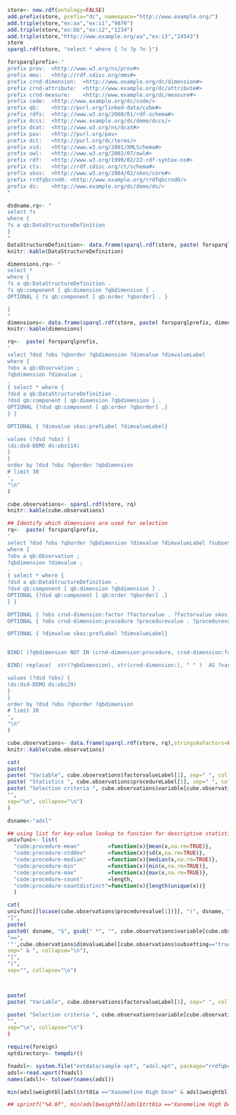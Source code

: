 ```r
store<- new.rdf(ontology=FALSE)
add.prefix(store, prefix="dc", namespace="http://www.example.org/")
add.triple(store,"ex:aa","ex:i1","9876")
add.triple(store,"ex:bb","ex:i2","1234")
add.triple(store,"http://www.example.org/aa","ex:i3","24543")
store
sparql.rdf(store, "select * where { ?s ?p ?o }")

```




```r
forsparqlprefix<-"
prefix prov:  <http://www.w3.org/ns/prov#>
prefix mms:   <http://rdf.cdisc.org/mms#>
prefix crnd-dimension:	<http://www.example.org/dc/dimension#>
prefix crnd-attribute:	<http://www.example.org/dc/attribute#>
prefix crnd-measure:	<http://www.example.org/dc/measure#>
prefix code:  <http://www.example.org/dc/code/>
prefix qb:    <http://purl.org/linked-data/cube#>
prefix rdfs:  <http://www.w3.org/2000/01/rdf-schema#>
prefix dccs:  <http://www.example.org/dc/demo/dccs/>
prefix dcat:  <http://www.w3.org/ns/dcat#>
prefix pav:   <http://purl.org/pav>
prefix dct:   <http://purl.org/dc/terms/>
prefix xsd:   <http://www.w3.org/2001/XMLSchema#>
prefix owl:   <http://www.w3.org/2002/07/owl#>
prefix rdf:   <http://www.w3.org/1999/02/22-rdf-syntax-ns#>
prefix cts:   <http://rdf.cdisc.org/ct/schema#>
prefix skos:  <http://www.w3.org/2004/02/skos/core#>
prefix rrdfqbcrnd0: <http://www.example.org/rrdfqbcrnd0/>
prefix ds:    <http://www.example.org/dc/demo/ds/>
"

dsdname.rq<- "
select ?s
where {
?s a qb:DataStructureDefinition
} 
"
DataStructureDefinition<- data.frame(sparql.rdf(store, paste( forsparqlprefix, dsdname.rq)), stringsAsFactors=FALSE )
knitr::kable(DataStructureDefinition)

dimensions.rq<- "
select *
where {
?s a qb:DataStructureDefinition .
?s qb:component [ qb:dimension ?qbdimension ] .
OPTIONAL { ?s qb:component [ qb:order ?qborder] . }

} 
"
dimensions<- data.frame(sparql.rdf(store, paste( forsparqlprefix, dimensions.rq)), stringsAsFactors=FALSE )
knitr::kable(dimensions)

rq<-  paste( forsparqlprefix,
'
select ?dsd ?obs ?qborder ?qbdimension ?dimvalue ?dimvalueLabel
where { 
?obs a qb:Observation ; 
?qbdimension ?dimvalue ;
.
{ select * where {
?dsd a qb:DataStructureDefinition .
?dsd qb:component [ qb:dimension ?qbdimension ] .
OPTIONAL {?dsd qb:component [ qb:order ?qborder] .}
} }

OPTIONAL { ?dimvalue skos:prefLabel ?dimvalueLabel}

values (?dsd ?obs) {
(ds:dsd-DEMO ds:obs114)
}
}
order by ?dsd ?obs ?qborder ?qbdimension 
# limit 30
',
"\n"                               
)

cube.observations<- sparql.rdf(store, rq)
knitr::kable(cube.observations)

## Identify which dimensions are used for selection
rq<-  paste( forsparqlprefix,
'
select ?dsd ?obs ?qborder ?qbdimension ?dimvalue ?dimvalueLabel ?subsetting ?factorvalueLabel ?procedurevalue ?procedureLabel ?variable
where { 
?obs a qb:Observation ; 
?qbdimension ?dimvalue ;
.
{ select * where {
?dsd a qb:DataStructureDefinition .
?dsd qb:component [ qb:dimension ?qbdimension ] .
OPTIONAL {?dsd qb:component [ qb:order ?qborder] .}
} }

OPTIONAL { ?obs crnd-dimension:factor ?factorvalue . ?factorvalue skos:prefLabel ?factorvalueLabel }
OPTIONAL { ?obs crnd-dimension:procedure ?procedurevalue . ?procedurevalue skos:prefLabel ?procedureLabel }

OPTIONAL { ?dimvalue skos:prefLabel ?dimvalueLabel}


BIND( (?qbdimension NOT IN (crnd-dimension:procedure, crnd-dimension:factor) &&  ?dimvalueLabel != "_ALL_" ) AS ?subsetting )

BIND( replace(  str(?qbdimension), str(crnd-dimension:), " " )  AS ?variable )

values (?dsd ?obs) {
(ds:dsd-DEMO ds:obs29)
}
}
order by ?dsd ?obs ?qborder ?qbdimension 
# limit 30
',
"\n"                               
)

cube.observations<- data.frame(sparql.rdf(store, rq),stringsAsFactors=FALSE)
knitr::kable(cube.observations)

cat(
paste(
paste( "Variable", cube.observations$factorvalueLabel[1], sep=" ", collapse=""),
paste( "Statistics ", cube.observations$procedureLabel[1], sep=" ", collapse=""),
paste( "Selection criteria ", cube.observations$variable[cube.observations$subsetting=="true"], "=", cube.observations$dimvalueLabel[cube.observations$subsetting=="true"], sep=" ", collapse="\n" ),
"",
sep="\n", collapse="\n")
)

dsname<-"adsl"

## using list for key-value lookup to function for descriptive statistic
univfunc<- list(
  "code:procedure-mean"         =function(x){mean(x,na.rm=TRUE)},
  "code:procedure-stddev"       =function(x){sd(x,na.rm=TRUE)},
  "code:procedure-median"       =function(x){median(x,na.rm=TRUE)},
  "code:procedure-min"          =function(x){min(x,na.rm=TRUE)},
  "code:procedure-max"          =function(x){max(x,na.rm=TRUE)},
  "code:procedure-count"        =length,
  "code:procedure-countdistinct"=function(x){length(unique(x))}
  )

cat(
univfunc[[locase(cube.observations$procedurevalue[1])]], "(", dsname, "$", cube.observations$factorvalueLabel[1],
"[", 
paste(
paste0( dsname, "$", gsub(" *", "", cube.observations$variable[cube.observations$subsetting=="true"]),
"==",
'"',cube.observations$dimvalueLabel[cube.observations$subsetting=="true"], '"',sep=""),
sep=" & ", collapse="\n"),
"]",
")",
sep="", collapse="\n")



paste(
paste( "Variable", cube.observations$factorvalueLabel[1], sep=" ", collapse=""),

paste( "Selection criteria ", cube.observations$variable[cube.observations$subsetting=="true"], "=", cube.observations$dimvalueLabel[cube.observations$subsetting=="true"], sep=" ", collapse="\n" ),
"",
sep="\n", collapse="\n")
)

require(foreign)
xptdirectory<- tempdir()

fnadsl<- system.file("extdata/sample-xpt", "adsl.xpt", package="rrdfqbcrnd0")
adsl<-read.xport(fnadsl)
names(adsl)<- tolower(names(adsl))

min(adsl$weightbl[adsl$trt01a =="Xanomeline High Dose" & adsl$weightbl])

## sprintf("%4.0f", min(adsl$weightbl[adsl$trt01a =="Xanomeline High Dose" & adsl$weightbl]))

```
